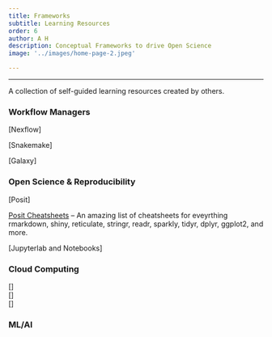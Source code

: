```yaml
---
title: Frameworks
subtitle: Learning Resources
order: 6
author: A H
description: Conceptual Frameworks to drive Open Science 
image: '../images/home-page-2.jpeg'

---
```

---

A collection of self-guided learning resources created by others.
  
### Workflow Managers
[Nexflow]  

[Snakemake]  

[Galaxy]

### Open Science & Reproducibility

[Posit]  

[Posit Cheatsheets](https://posit.co/resources/cheatsheets/?type=posit-cheatsheets/) -- An amazing list of cheatsheets for eveyrthing rmarkdown, shiny, reticulate, stringr, readr, sparkly, tidyr, dplyr, ggplot2, and more.

[Jupyterlab and Notebooks]

### Cloud Computing
[]  
[]  
[]  

### ML/AI
